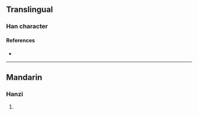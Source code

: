 {{character info/new}}
==Translingual==

===Han character===
{{Han char|rn=30|rad=口|as=04|sn=7|four=|canj=RMT|ids=⿰口开}}

====References====
* {{Han ref|kx=0181.020|dkj=03525|dj=0405.200|hdz=10585.020|uh=549E|ud=21662}}

----

==Mandarin==

===Hanzi===
{{cmn-hanzi|pin=[[xiàn]] ([[xian4]])|wg=hsien<sup>4</sup>}}

# {{defn|lang=cmn|sort=口04}}